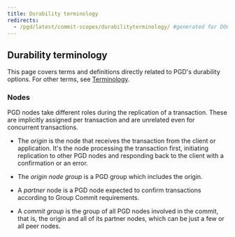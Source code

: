 ```yaml
---
title: Durability terminology
redirects:
  - /pgd/latest/commit-scopes/durabilityterminology/ #generated for DOCS-1247-PGD-6.0-Docs
---
```


## Durability terminology

This page covers terms and definitions directly related to PGD's durability options.
For other terms, see [Terminology](/pgd/6/terminology).

### Nodes

PGD nodes take different roles during the replication of a transaction.
These are implicitly assigned per transaction and are unrelated even for
concurrent transactions.

* The *origin* is the node that receives the transaction from the
  client or application. It's the node processing the transaction
  first, initiating replication to other PGD nodes and responding back
  to the client with a confirmation or an error.

* The *origin node group* is a PGD group which includes the origin. 

* A *partner* node is a PGD node expected to confirm transactions
  according to Group Commit requirements.

* A *commit group* is the group of all PGD nodes involved in the
  commit, that is, the origin and all of its partner nodes, which can be
  just a few or all peer nodes.
